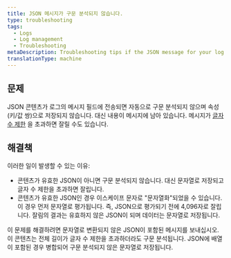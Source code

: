 ```yaml
---
title: JSON 메시지가 구문 분석되지 않습니다.
type: troubleshooting
tags:
  - Logs
  - Log management
  - Troubleshooting
metaDescription: Troubleshooting tips if the JSON message for your log isn't being parsed in New Relic.
translationType: machine
---
```


## 문제

JSON 콘텐츠가 로그의 메시지 필드에 전송되면 자동으로 구문 분석되지 않으며 속성(키/값 쌍)으로 저장되지 않습니다. 대신 내용이 메시지에 남아 있습니다. 메시지가 [글자 수 제한](/docs/logs/troubleshooting/log-message-truncated/) 을 초과하면 잘릴 수도 있습니다.

## 해결책

이러한 일이 발생할 수 있는 이유:

* 콘텐츠가 유효한 JSON이 아니면 구문 분석되지 않습니다. 대신 문자열로 저장되고 글자 수 제한을 초과하면 잘립니다.
* 콘텐츠가 유효한 JSON인 경우 이스케이프 문자로 "문자열화"되었을 수 있습니다. 이 경우 먼저 문자열로 평가됩니다. 즉, JSON으로 평가되기 전에 4,096자로 잘립니다. 잘림의 결과는 유효하지 않은 JSON이 되며 데이터는 문자열로 저장됩니다.

이 문제를 해결하려면 문자열로 변환되지 않은 JSON이 포함된 메시지를 보내십시오. 이 콘텐츠는 전체 길이가 글자 수 제한을 초과하더라도 구문 분석됩니다. JSON에 배열이 포함된 경우 병합되어 구문 분석되지 않은 문자열로 저장됩니다.